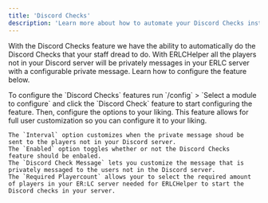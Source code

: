 ```yaml
---
title: 'Discord Checks'
description: 'Learn more about how to automate your Discord Checks instead of your staff members having to do the boring task.'
---
```


With the Discord Checks feature we have the ability to automatically do the Discord Checks that your staff dread to do. With ERLCHelper all the players not in your Discord server will be privately messages in your ERLC server with a configurable private message. Learn how to configure the feature below.

<Tabs>
  <Tab title="Configuration Step One">
    To configure the `Discord Checks` features run `/config` > `Select a module to configure` and click the `Discord Check` feature to start configuring the feature.
  </Tab>
  <Tab title="Configuration Step Two">
    Then, configure the options to your liking. This feature allows for full user customization so you can configure it to your liking.

    The `Interval` option customizes when the private message shoud be sent to the players not in your Discord server. 
    The `Enabled` option toggles whether or not the Discord Checks  feature should be enbaled.
    The `Discord Check Message` lets you customize the message that is privately messaged to the users not in the Discord server. 
    The `Required Playercount` allows your to select the required amount of players in your ER:LC server needed for ERLCHelper to start the Discord checks in your server.
  </Tab>

</Tabs>
